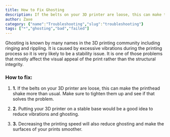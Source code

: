 ```yaml
---
title: How to Fix Ghosting
description: If the belts on your 3D printer are loose, this can make the printhead shake more than usual. Make sure to tighten them up and see if that solves the problem.
author: Zaxe
category: {"name":"Troubleshooting","slug":"troubleshooting"}
tags: ["*","ghosting","bad","failed"]
---
```


<Aligned>
<ColumnImage image={{imageURL:"posts/common-3d-printing-problems-and-how-to-troubleshoot-them/img/ghosting.webp",imageALT:"Ghosting"}}>
Ghosting is known by many names in the 3D printing community including ringing and rippling. It is caused by excessive vibrations during the printing process so it is very likely to be a stability issue. It is one of those problems that mostly affect the visual appeal of the print rather than the structural integrity.
</ColumnImage>
<br/>

<h3>How to fix:</h3>

1. <strong className="list-number">1.</strong> If the belts on your 3D printer are loose, this can make the printhead shake more than usual. Make sure to tighten them up and see if that solves the problem.

2. <strong className="list-number">2.</strong> Putting your 3D printer on a stable base would be a good idea to reduce vibrations and ghosting.

3. <strong className="list-number">3.</strong> Decreasing the printing speed will also reduce ghosting and make the surfaces of your prints smoother.

</Aligned>